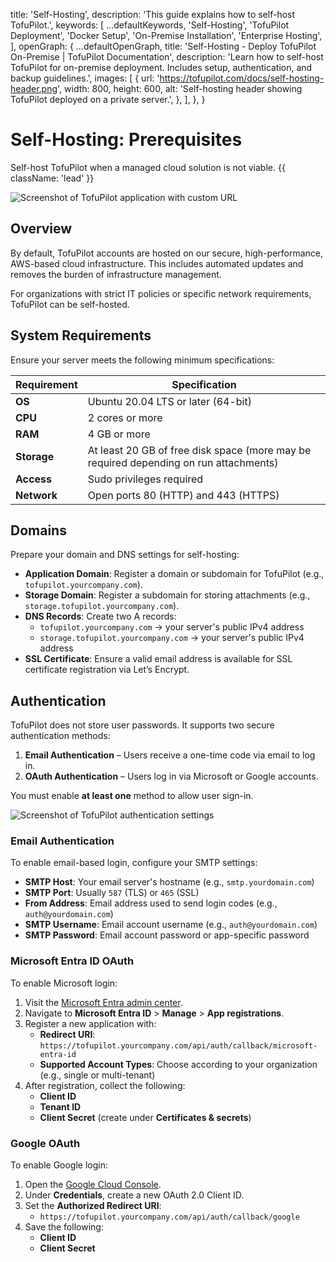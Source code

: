 
  title: 'Self-Hosting',
  description: 'This guide explains how to self-host TofuPilot.',
  keywords: [
    ...defaultKeywords,
    'Self-Hosting',
    'TofuPilot Deployment',
    'Docker Setup',
    'On-Premise Installation',
    'Enterprise Hosting',
  ],
  openGraph: {
    ...defaultOpenGraph,
    title:
      'Self-Hosting - Deploy TofuPilot On-Premise | TofuPilot Documentation',
    description:
      'Learn how to self-host TofuPilot for on-premise deployment. Includes setup, authentication, and backup guidelines.',
    images: [
      {
        url: 'https://tofupilot.com/docs/self-hosting-header.png',
        width: 800,
        height: 600,
        alt: 'Self-hosting header showing TofuPilot deployed on a private server.',
      },
    ],
  },
}

# Self-Hosting: Prerequisites

Self-host TofuPilot when a managed cloud solution is not viable. {{ className: 'lead' }}

<Image
  src="/self-hosting-header.png"
  alt="Screenshot of TofuPilot application with custom URL"
/>

## Overview

By default, TofuPilot accounts are hosted on our secure, high-performance, AWS-based cloud infrastructure. This includes automated updates and removes the burden of infrastructure management.

For organizations with strict IT policies or specific network requirements, TofuPilot can be self-hosted.

## System Requirements

Ensure your server meets the following minimum specifications:

| Requirement | Specification |
|-------------|----------------|
| **OS**      | Ubuntu 20.04 LTS or later (64-bit) |
| **CPU**     | 2 cores or more |
| **RAM**     | 4 GB or more |
| **Storage** | At least 20 GB of free disk space (more may be required depending on run attachments) |
| **Access**  | Sudo privileges required |
| **Network** | Open ports 80 (HTTP) and 443 (HTTPS) |

## Domains

Prepare your domain and DNS settings for self-hosting:

- **Application Domain**: Register a domain or subdomain for TofuPilot (e.g., `tofupilot.yourcompany.com`).
- **Storage Domain**: Register a subdomain for storing attachments (e.g., `storage.tofupilot.yourcompany.com`).
- **DNS Records**: Create two A records:
  - `tofupilot.yourcompany.com` → your server's public IPv4 address
  - `storage.tofupilot.yourcompany.com` → your server's public IPv4 address
- **SSL Certificate**: Ensure a valid email address is available for SSL certificate registration via Let’s Encrypt.

## Authentication

TofuPilot does not store user passwords. It supports two secure authentication methods:

1. **Email Authentication** – Users receive a one-time code via email to log in.
2. **OAuth Authentication** – Users log in via Microsoft or Google accounts.

You must enable **at least one** method to allow user sign-in.

<Image
  src="/self-hosting-authentication.png"
  alt="Screenshot of TofuPilot authentication settings"
/>

### Email Authentication

To enable email-based login, configure your SMTP settings:

- **SMTP Host**: Your email server's hostname (e.g., `smtp.yourdomain.com`)
- **SMTP Port**: Usually `587` (TLS) or `465` (SSL)
- **From Address**: Email address used to send login codes (e.g., `auth@yourdomain.com`)
- **SMTP Username**: Email account username (e.g., `auth@yourdomain.com`)
- **SMTP Password**: Email account password or app-specific password

### Microsoft Entra ID OAuth

To enable Microsoft login:

1. Visit the [Microsoft Entra admin center](https://entra.microsoft.com/).
2. Navigate to **Microsoft Entra ID** > **Manage** > **App registrations**.
3. Register a new application with:
   - **Redirect URI**: `https://tofupilot.yourcompany.com/api/auth/callback/microsoft-entra-id`
   - **Supported Account Types**: Choose according to your organization (e.g., single or multi-tenant)
4. After registration, collect the following:
   - **Client ID**
   - **Tenant ID**
   - **Client Secret** (create under **Certificates & secrets**)

### Google OAuth

To enable Google login:

1. Open the [Google Cloud Console](https://console.developers.google.com/apis/credentials).
2. Under **Credentials**, create a new OAuth 2.0 Client ID.
3. Set the **Authorized Redirect URI**:
   - `https://tofupilot.yourcompany.com/api/auth/callback/google`
4. Save the following:
   - **Client ID**
   - **Client Secret**
